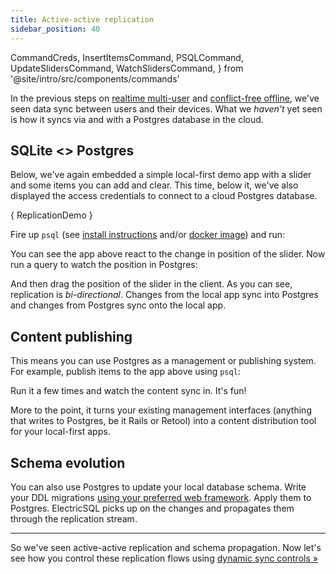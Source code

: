 ```yaml
---
title: Active-active replication
sidebar_position: 40
---
```



  CommandCreds,
  InsertItemsCommand,
  PSQLCommand,
  UpdateSlidersCommand,
  WatchSlidersCommand,
} from '@site/intro/src/components/commands'

In the previous steps on [realtime multi-user](./multi-user.mdx) and [conflict-free offline](./offline.mdx), we've seen data sync between users and their devices. What we *haven't* yet seen is how it syncs via and with a Postgres database in the cloud.

## SQLite &lt;&gt; Postgres

Below, we've again embedded a simple local-first demo app with a slider and some items you can add and clear. This time, below it, we've also displayed the access credentials to connect to a cloud Postgres database.

<CodeBlock live={true} noInline={true} language="jsx">{
  ReplicationDemo
}</CodeBlock>

<CommandCreds dbName="user1" demoName="active-active">
  <PSQLCommand />

Fire up `psql` (see [install instructions](https://www.timescale.com/blog/how-to-install-psql-on-mac-ubuntu-debian-windows/) and/or [docker image](https://hub.docker.com/r/rtdl/psql-client)) and run:

<UpdateSlidersCommand />

You can see the app above react to the change in position of the slider. Now run a query to watch the position in Postgres:

<WatchSlidersCommand />

And then drag the position of the slider in the client. As you can see, replication is *bi-directional*. Changes from the local app sync into Postgres and changes from Postgres sync onto the local app.

## Content publishing

This means you can use Postgres as a management or publishing system. For example, publish items to the app above using `psql`:

<InsertItemsCommand />

</CommandCreds>

Run it a few times and watch the content sync in. It's fun!

More to the point, it turns your existing management interfaces (anything that writes to Postgres, be it Rails or Retool) into a content distribution tool for your local-first apps.

## Schema evolution

You can also use Postgres to update your local database schema. Write your DDL migrations [using your preferred web framework](../usage/data-modelling/migrations.mdx). Apply them to Postgres. ElectricSQL picks up on the changes and propagates them through the replication stream.

<hr className="doc-divider" />

So we've seen active-active replication and schema propagation. Now let's see how you control these replication flows using [dynamic sync controls &raquo;](./sync-controls.mdx)
